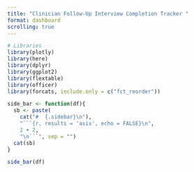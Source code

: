```yaml
---
title: "Clinician Follow-Up Interview Completion Tracker "
format: dashboard
scrolling: true 
---
```



```r
# Libraries
library(plotly)
library(here)
library(dplyr)
library(ggplot2)
library(flextable)
library(officer)
library(forcats, include.only = c("fct_reorder"))
```

```r
side_bar <- function(df){
  sb <- paste(
    cat("#  {.sidebar}\n"),
    "```{r, results = 'asis', echo = FALSE}\n",
    2 + 2,
    "\n```", sep = "")
  cat(sb)
}
```

```r
side_bar(df)
```

